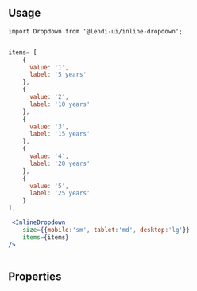 
## Usage

```
import Dropdown from '@lendi-ui/inline-dropdown';
```

```jsx

items= [
    {
      value: '1',
      label: '5 years'
    },
    {
      value: '2',
      label: '10 years'
    },
    {
      value: '3',
      label: '15 years'
    },
    {
      value: '4',
      label: '20 years'
    },
    {
      value: '5',
      label: '25 years'
    }
],

 <InlineDropdown
    size={{mobile:'sm', tablet:'md', desktop:'lg'}}
    items={items}
/>



```

## Properties

<PropTable>
  <PropTable.Entry name="size" type={'"lg" | "md" | "sm"'} defaultValue="md" description="the inline-dropdown size"/>
  <PropTable.Entry name="items*" type="[{value: string, label: string}]" description="an object array with 'value' and 'label' that display in this component"/>
</PropTable>
